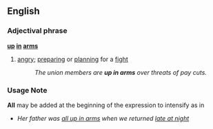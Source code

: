 ==English==
===Adjectival phrase===
'''[[up]] [[in]] [[arms]]'''
#{{idiom}} [[angry]]; [[preparing]] or [[planning]] for a [[fight]]
#:''The union members are '''up in arms''' over threats of pay cuts.''

===Usage Note===
'''All''' may be added at the beginning of the expression to intensify as in 
*''Her father was [[all up in arms]] when we returned [[late at night]]''